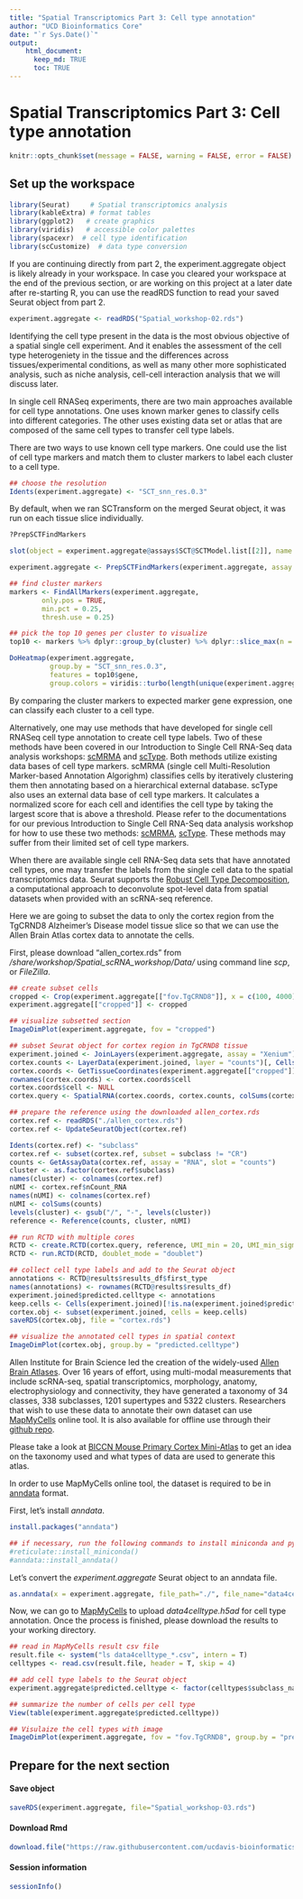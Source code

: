 ```yaml
---
title: "Spatial Transcriptomics Part 3: Cell type annotation"
author: "UCD Bioinformatics Core"
date: "`r Sys.Date()`"
output:
    html_document:
      keep_md: TRUE
      toc: TRUE
---
```


# Spatial Transcriptomics Part 3: Cell type annotation

```r
knitr::opts_chunk$set(message = FALSE, warning = FALSE, error = FALSE)
```

## Set up the workspace


```r
library(Seurat)     # Spatial transcriptomics analysis
library(kableExtra) # format tables
library(ggplot2)   # create graphics
library(viridis)   # accessible color palettes
library(spacexr)  # cell type identification
library(scCustomize)  # data type conversion
```

If you are continuing directly from part 2, the experiment.aggregate object is likely already in your workspace. In case you cleared your workspace at the end of the previous section, or are working on this project at a later date after re-starting R, you can use the readRDS function to read your saved Seurat object from part 2.


```r
experiment.aggregate <- readRDS("Spatial_workshop-02.rds")
```

Identifying the cell type present in the data is the most obvious objective of a spatial single cell experiment. And it enables the assessment of the cell type heterogeniety in the tissue and the differences across tissues/experimental conditions, as well as many other more sophisticated analysis, such as niche analysis, cell-cell interaction analysis that we will discuss later.

In single cell RNASeq experiments, there are two main approaches available for cell type annotations. One uses known marker genes to classify cells into different categories. The other uses existing data set or atlas that are composed of the same cell types to transfer cell type labels.

There are two ways to use known cell type markers. One could use the list of cell type markers and match them to cluster markers to label each cluster to a cell type.

```r
## choose the resolution
Idents(experiment.aggregate) <- "SCT_snn_res.0.3"
```

By default, when we ran SCTransform on the merged Seurat object, it was run on each tissue slice individually.

```r
?PrepSCTFindMarkers

slot(object = experiment.aggregate@assays$SCT@SCTModel.list[[2]], name = "umi.assay") <- "Xenium"

experiment.aggregate <- PrepSCTFindMarkers(experiment.aggregate, assay = "SCT")
```


```r
## find cluster markers
markers <- FindAllMarkers(experiment.aggregate,
		only.pos = TRUE,    
		min.pct = 0.25,
		thresh.use = 0.25)

## pick the top 10 genes per cluster to visualize
top10 <- markers %>% dplyr::group_by(cluster) %>% dplyr::slice_max(n = 10, order_by = avg_log2FC)

DoHeatmap(experiment.aggregate,
          group.by = "SCT_snn_res.0.3",
          features = top10$gene,
          group.colors = viridis::turbo(length(unique(experiment.aggregate$SCT_snn_res.0.3))))

```

By comparing the cluster markers to expected marker gene expression, one can classify each cluster to a cell type.

Alternatively, one may use methods that have developed for single cell RNASeq cell type annotation to create cell type labels. Two of these methods have been covered in our Introduction to Single Cell RNA-Seq data analysis workshops: [scMRMA](https://academic.oup.com/nar/article/50/2/e7/6396893) and [scType](https://www.nature.com/articles/s41467-022-28803-w). Both methods utilize existing data bases of cell type markers. scMRMA (single cell Multi-Resolution Marker-based Annotation Algorighm) classifies cells by iteratively clustering them then annotating based on a hierarchical external database. scType also uses an external data base of cell type markers. It calculates a normalized score for each cell and identifies the cell type by taking the largest score that is above a threshold. Please refer to the documentations for our previous Introduction to Single Cell RNA-Seq data analysis workshop for how to use these two methods: [scMRMA](https://ucdavis-bioinformatics-training.github.io/2022-December-Single-Cell-RNA-Seq-Analysis/data_analysis/scRNA_Workshop-PART5_with_quizzes), [scType](https://ucdavis-bioinformatics-training.github.io/2024-December-Single-Cell-RNA-Seq-Analysis/data_analysis/05-clustering_celltype). These methods may suffer from their limited set of cell type markers.

When there are available single cell RNA-Seq data sets that have annotated cell types, one may transfer the labels from the single cell data to the spatial transcriptomics data. Seurat supports the [Robust Cell Type Decomposition](https://www.nature.com/articles/s41587-021-00830-w), a computational approach to deconvolute spot-level data from spatial datasets when provided with an scRNA-seq reference.

Here we are going to subset the data to only the cortex region from the TgCRND8 Alzheimer's Disease model tissue slice so that we can use the Allen Brain Atlas cortex data to annotate the cells.

First, please download "allen_cortex.rds" from _/share/workshop/Spatial_scRNA_workshop/Data/_ using command line _scp_, or _FileZilla_.


```r
## create subset cells
cropped <- Crop(experiment.aggregate[["fov.TgCRND8"]], x = c(100, 4000), y = c(4900, 5800), coords = c("plot", "tissue"))
experiment.aggregate[["cropped"]] <- cropped

## visualize subsetted section
ImageDimPlot(experiment.aggregate, fov = "cropped")

## subset Seurat object for cortex region in TgCRND8 tissue
experiment.joined <- JoinLayers(experiment.aggregate, assay = "Xenium")
cortex.counts <- LayerData(experiment.joined, layer = "counts")[, Cells(experiment.aggregate[["cropped"]])]
cortex.coords <- GetTissueCoordinates(experiment.aggregate[["cropped"]], which = "centroids")
rownames(cortex.coords) <- cortex.coords$cell
cortex.coords$cell <- NULL
cortex.query <- SpatialRNA(cortex.coords, cortex.counts, colSums(cortex.counts))

## prepare the reference using the downloaded allen_cortex.rds
cortex.ref <- readRDS("./allen_cortex.rds")
cortex.ref <- UpdateSeuratObject(cortex.ref)

Idents(cortex.ref) <- "subclass"
cortex.ref <- subset(cortex.ref, subset = subclass != "CR")
counts <- GetAssayData(cortex.ref, assay = "RNA", slot = "counts")
cluster <- as.factor(cortex.ref$subclass)
names(cluster) <- colnames(cortex.ref)
nUMI <- cortex.ref$nCount_RNA
names(nUMI) <- colnames(cortex.ref)
nUMI <- colSums(counts)
levels(cluster) <- gsub("/", "-", levels(cluster))
reference <- Reference(counts, cluster, nUMI)

## run RCTD with multiple cores
RCTD <- create.RCTD(cortex.query, reference, UMI_min = 20, UMI_min_sigma = 20, max_cores = 8)
RCTD <- run.RCTD(RCTD, doublet_mode = "doublet")

## collect cell type labels and add to the Seurat object
annotations <- RCTD@results$results_df$first_type
names(annotations) <- rownames(RCTD@results$results_df)
experiment.joined$predicted.celltype <- annotations
keep.cells <- Cells(experiment.joined)[!is.na(experiment.joined$predicted.celltype)]
cortex.obj <- subset(experiment.joined, cells = keep.cells)
saveRDS(cortex.obj, file = "cortex.rds")

## visualize the annotated cell types in spatial context
ImageDimPlot(cortex.obj, group.by = "predicted.celltype")
```

Allen Institute for Brain Science led the creation of the widely-used [Allen Brain Atlases](https://portal.brain-map.org/). Over 16 years of effort, using multi-modal measurements that include scRNA-seq, spatial transcriptomics, morphology, anatomy, electrophysiology and connectivity, they have generated a taxonomy of 34 classes, 338 subclasses, 1201 supertypes and 5322 clusters. Researchers that wish to use these data to annotate their own dataset can use [MapMyCells](https://knowledge.brain-map.org/mapmycells/process/) online tool. It is also available for offline use through their [github repo](https://github.com/AllenInstitute/cell_type_mapper?tab=readme-ov-file).

Please take a look at [BICCN Mouse Primary Cortex Mini-Atlas](https://knowledge.brain-map.org/celltypes/CCN202002013) to get an idea on the taxonomy used and what types of data are used to generate this atlas.

In order to use MapMyCells online tool, the dataset is required to be in [anndata](https://anndata.dynverse.org/index.html) format.

First, let's install _anndata_.

```r
install.packages("anndata")

## if necessary, run the following commands to install miniconda and python anndata
#reticulate::install_miniconda()
#anndata::install_anndata()
```

Let's convert the _experiment.aggregate_ Seurat object to an anndata file.

```r
as.anndata(x = experiment.aggregate, file_path="./", file_name="data4celltype.h5ad", assay = "SCT", main_layer = "counts", other_layer = "data", transer_dimreduc = F)
```

Now, we can go to [MapMyCells](https://knowledge.brain-map.org/mapmycells/process) to upload _data4celltype.h5ad_ for cell type annotation. Once the process is finished, please download the results to your working directory.

```r
## read in MapMyCells result csv file
result.file <- system("ls data4celltype_*.csv", intern = T)
celltypes <- read.csv(result.file, header = T, skip = 4)

## add cell type labels to the Seurat object
experiment.aggregate$predicted.celltype <- factor(celltypes$subclass_name)

## summarize the number of cells per cell type
View(table(experiment.aggregate$predicted.celltype))

## Visulaize the cell types with image
ImageDimPlot(experiment.aggregate, fov = "fov.TgCRND8", group.by = "predicted.celltype") + NoLegend()
```

## Prepare for the next section

#### Save object
```r
saveRDS(experiment.aggregate, file="Spatial_workshop-03.rds")
```

#### Download Rmd
```r
download.file("https://raw.githubusercontent.com/ucdavis-bioinformatics-training/2025-March-Spatial-Transcriptomics/main/data_reduction/04-Niche.Rmd", "04-Niche.Rmd")
```

#### Session information
```r
sessionInfo()
```
